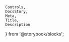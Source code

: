    Controls,
    DocsStory,
    Meta,
    Title,
    Description
} from '@storybook/blocks';

<Meta of={editorStories} />
<Title of={editorStories} />

The rich text editor component allows users to add/edit text formatted with various styling options including bold, italics, numbered lists, and bulleted lists. The editor generates markdown output and takes markdown as input. The markdown flavor used is [CommonMark](https://spec.commonmark.org/0.30/).\n\n See the [rich text viewer](?path=/docs/incubating-rich-text-viewer--docs) component to render markdown without allowing editing.

<DocsStory of={editorStories.richTextEditor} expanded={false} />
<Controls of={editorStories.richTextEditor} />

## User Mention Usage

To enable support for `@mention` in the `nimble-rich-text-editor` component, include the specified configuration and mapping components as children. These components facilitate the parsing of input markdown into a mention node, displaying a user's name and shows list of user names in the mapping dropdown. Additionally, ensure that each user mentioned in the markdown input has a corresponding user mapping.

It is also highly recommended to limit the number of users displayed (maximum 50 users at a time) in the mention popup when triggered in the editor and based on filtering, update the mention elements dynamically by listening to the `mention-update` event. This enhances the performance and overall user experience when interacting with the mention dropdown. For more details, see [Client Usage Guidance on Filtered Users](https://github.com/ni/nimble/blob/main/packages/nimble-components/src/rich-text/specs/mention-hld.md#client-usage-guidance-on-filtered-users).

## User Configuration

<Description of={mentionUserStories} />
<Controls of={mentionUserStories.richTextMentionUsers} />

## User Mapping

<Description of={userMappingStories} />
<Controls of={userMappingStories.userMapping} />
